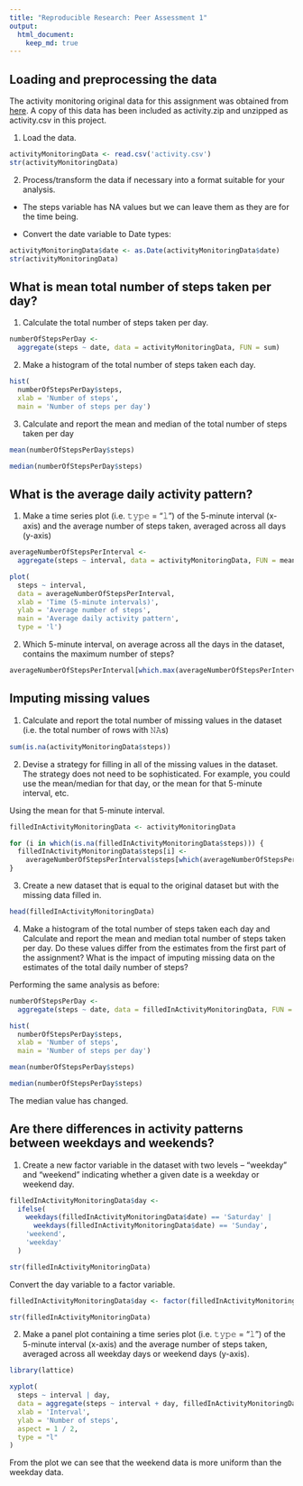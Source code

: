 ```yaml
---
title: "Reproducible Research: Peer Assessment 1"
output: 
  html_document:
    keep_md: true
---
```



## Loading and preprocessing the data

The activity monitoring original data for this assignment was obtained from [here](https://d396qusza40orc.cloudfront.net/repdata%2Fdata%2Factivity.zip). A copy of this data has been included as activity.zip and unzipped as activity.csv in this project.

1. Load the data.

```r
activityMonitoringData <- read.csv('activity.csv')
str(activityMonitoringData)
```

2. Process/transform the data if necessary into a format suitable for your analysis.

* The steps variable has NA values but we can leave them as they are for the time being.

* Convert the date variable to Date types:

```r
activityMonitoringData$date <- as.Date(activityMonitoringData$date)
str(activityMonitoringData)
```


## What is mean total number of steps taken per day?

1. Calculate the total number of steps taken per day.

```r
numberOfStepsPerDay <- 
  aggregate(steps ~ date, data = activityMonitoringData, FUN = sum)
```

2. Make a histogram of the total number of steps taken each day.

```r
hist(
  numberOfStepsPerDay$steps, 
  xlab = 'Number of steps', 
  main = 'Number of steps per day')
```

3. Calculate and report the mean and median of the total number of steps taken per day

```r
mean(numberOfStepsPerDay$steps)
```


```r
median(numberOfStepsPerDay$steps)
```


## What is the average daily activity pattern?

1. Make a time series plot (i.e. 𝚝𝚢𝚙𝚎 = "𝚕") of the 5-minute interval (x-axis) and the average number of steps taken, averaged across all days (y-axis)

```r
averageNumberOfStepsPerInterval <- 
  aggregate(steps ~ interval, data = activityMonitoringData, FUN = mean)

plot(
  steps ~ interval, 
  data = averageNumberOfStepsPerInterval, 
  xlab = 'Time (5-minute intervals)', 
  ylab = 'Average number of steps', 
  main = 'Average daily activity pattern',
  type = 'l')
```

2. Which 5-minute interval, on average across all the days in the dataset, contains the maximum number of steps?

```r
averageNumberOfStepsPerInterval[which.max(averageNumberOfStepsPerInterval$steps), ]$interval
```

## Imputing missing values

1. Calculate and report the total number of missing values in the dataset (i.e. the total number of rows with 𝙽𝙰s)

```r
sum(is.na(activityMonitoringData$steps))
```

2. Devise a strategy for filling in all of the missing values in the dataset. The strategy does not need to be sophisticated. For example, you could use the mean/median for that day, or the mean for that 5-minute interval, etc.

Using the mean for that 5-minute interval.

```r
filledInActivityMonitoringData <- activityMonitoringData

for (i in which(is.na(filledInActivityMonitoringData$steps))) {
  filledInActivityMonitoringData$steps[i] <-
    averageNumberOfStepsPerInterval$steps[which(averageNumberOfStepsPerInterval$interval == filledInActivityMonitoringData$interval[i])]
}
```

3. Create a new dataset that is equal to the original dataset but with the missing data filled in.

```r
head(filledInActivityMonitoringData)
```

4. Make a histogram of the total number of steps taken each day and Calculate and report the mean and median total number of steps taken per day. Do these values differ from the estimates from the first part of the assignment? What is the impact of imputing missing data on the estimates of the total daily number of steps?

Performing the same analysis as before:

```r
numberOfStepsPerDay <- 
  aggregate(steps ~ date, data = filledInActivityMonitoringData, FUN = sum)

hist(
  numberOfStepsPerDay$steps, 
  xlab = 'Number of steps', 
  main = 'Number of steps per day')
```

```r
mean(numberOfStepsPerDay$steps)
```

```r
median(numberOfStepsPerDay$steps)
```

The median value has changed.

## Are there differences in activity patterns between weekdays and weekends?

1. Create a new factor variable in the dataset with two levels – “weekday” and “weekend” indicating whether a given date is a weekday or weekend day.

```r
filledInActivityMonitoringData$day <-
  ifelse(
    weekdays(filledInActivityMonitoringData$date) == 'Saturday' |
      weekdays(filledInActivityMonitoringData$date) == 'Sunday',
    'weekend',
    'weekday'
  )

str(filledInActivityMonitoringData)
```

Convert the day variable to a factor variable.

```r
filledInActivityMonitoringData$day <- factor(filledInActivityMonitoringData$day)

str(filledInActivityMonitoringData)
```

2. Make a panel plot containing a time series plot (i.e. 𝚝𝚢𝚙𝚎 = "𝚕") of the 5-minute interval (x-axis) and the average number of steps taken, averaged across all weekday days or weekend days (y-axis).

```r
library(lattice)

xyplot(
  steps ~ interval | day,
  data = aggregate(steps ~ interval + day, filledInActivityMonitoringData, mean),
  xlab = 'Interval',
  ylab = 'Number of steps',
  aspect = 1 / 2,
  type = "l"
)
```

From the plot we can see that the weekend data is more uniform than the weekday data.